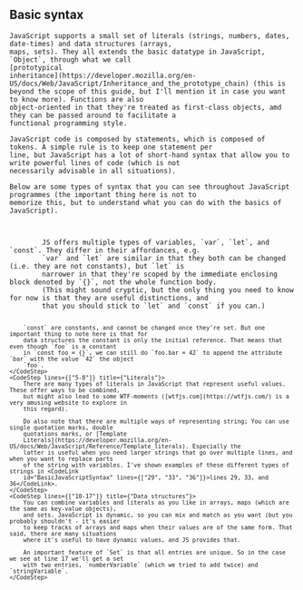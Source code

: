 
<Content>
    <h2 className="subtitle">Basic syntax</h2>

    JavaScript supports a small set of literals (strings, numbers, dates, date-times) and data structures (arrays,
    maps, sets). They all extends the basic datatype in JavaScript, `Object`, through what we call
    [prototypical
    inheritance](https://developer.mozilla.org/en-US/docs/Web/JavaScript/Inheritance_and_the_prototype_chain) (this is
    beyond the scope of this guide, but I'll mention it in case you want to know more). Functions are also
    object-oriented in that they're treated as first-class objects, amd they can be passed around to facilitate a
    functional programming style.

    JavaScript code is composed by statements, which is composed of tokens. A simple rule is to keep one statement per
    line, but JavaScript has a lot of short-hand syntax that allow you to write powerful lines of code (which is not
    necessarily advisable in all situations).

    Below are some types of syntax that you can see throughout JavaScript programmes (the important thing here is not to
    memorize this, but to understand what you can do with the basics of JavaScript).
</Content>

<Code id="BasicJavaScriptSyntax" language="typescript" code={basicSyntax} noCopy={true} className="line-numbers">
    <CodeStep lines={["1-3"]} title={"Variables"}>
        JS offers multiple types of variables, `var`, `let`, and `const`. They differ in their affordances, e.g.
        `var` and `let` are similar in that they both can be changed (i.e. they are not constants), but `let` is
        narrower in that they're scoped by the immediate enclosing block denoted by `{}`, not the whole function body.
        (This might sound cryptic, but the only thing you need to know for now is that they are useful distinctions, and
        that you should stick to `let` and `const` if you can.)

        `const` are constants, and cannot be changed once they're set. But one important thing to note here is that for
        data structures the constant is only the initial reference. That means that even though `foo` is a constant
        in `const foo = {}`, we can still do `foo.bar = 42` to append the attribute `bar` with the value `42` the object
        `foo`.
    </CodeStep>
    <CodeStep lines={["5-8"]} title={"Literals"}>
        There are many types of literals in JavaScript that represent useful values. These offer ways to be combined,
        but might also lead to some WTF-moments ([wtfjs.com](https://wtfjs.com/) is a very amusing website to explore in
        this regard).

        Do also note that there are multiple ways of representing string; You can use single quotation marks, double
        quotations marks, or [Template
        Literals](https://developer.mozilla.org/en-US/docs/Web/JavaScript/Reference/Template_literals). Especially the
        latter is useful when you need larger strings that go over multiple lines, and when you want to replace parts
        of the string with variables. I've shown examples of these different types of strings in <CodeLink
        id="BasicJavaScriptSyntax" lines={["29", "33", "36"]}>lines 29, 33, and 36</CodeLink>.
    </CodeStep>
    <CodeStep lines={["10-17"]} title={"Data structures"}>
        You can combine variables and literals as you like in arrays, maps (which are the same as key-value objects),
        and sets. JavaScript is dynamic, so you can mix and match as you want (but you probably shouldn't - it's easier
        to keep tracks of arrays and maps when their values are of the same form. That said, there are many situations
        where it's useful to have dynamic values, and JS provides that.

        An important feature of `Set` is that all entries are unique. So in the case we see at line 17 we'll get a set
        with two entries, `numberVariable` (which we tried to add twice) and `stringVariable`.
    </CodeStep>
</Code>